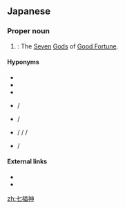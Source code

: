 ==Japanese==
{{ja-kanjitab|しち|ふく|じん|yomi=on}}

===Proper noun===
{{ja-pos|しち ふくじん|proper}}

# {{lb|ja|sort=しちふくじん|Shinto, Buddhism}}: The [[seven|Seven]] [[kami|Gods]] of [[good fortune|Good Fortune]].

====Hyponyms====
* {{ja-l|布袋|ほてい|Hotei}}
* {{ja-l|寿老人|じゅろうじん|Jurōjin}}
* {{ja-l|福禄寿|ふくろくじゅ|Fukurokuju}}
* {{ja-l|大黒|だいこく|Daikoku}} / {{ja-l|大黒天|だいこくてん|Daikokuten}}
* {{ja-l|毘沙門|びしゃもん|Bishamon}} / {{ja-l|毘沙門天|びしゃもんてん|Bishamonten}}
* {{l|ja|恵比須}} / {{l|ja|恵比寿}} / {{l|ja|夷}} / {{ja-l|戎|えびす|Ebisu}}
* {{l|ja|弁才天}} / {{ja-l|弁財天|べんざいてん|Benzaiten}}

====External links====
* {{pedialite|lang=ja}}
* {{pedialite|Seven Lucky Gods}}

[[zh:七福神]]